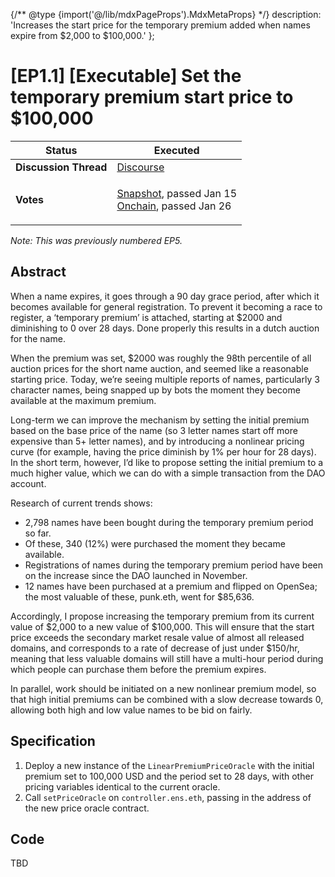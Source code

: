 {/** @type {import('@/lib/mdxPageProps').MdxMetaProps} */}
    description: 'Increases the start price for the temporary premium added when names expire from $2,000 to $100,000.'
};

# \[EP1.1] \[Executable] Set the temporary premium start price to $100,000

| **Status**            | Executed                                                                                                                                                                                                                                                                                                                                                                          |
| --------------------- | --------------------------------------------------------------------------------------------------------------------------------------------------------------------------------------------------------------------------------------------------------------------------------------------------------------------------------------------------------------------------------- |
| **Discussion Thread** | [Discourse](https://discuss.ens.domains/t/ep5-executable-set-the-temporary-premium-start-price-to-100-000/9336)                                                                                                                                                                                                                                                                   |
| **Votes**             | <p><a href="https://snapshot.org/#/ens.eth/proposal/0xf854140e16ab96eaed7bbd783f31b441ff5122efc8c002632396df9b7d20342d">Snapshot</a>, passed Jan 15<br /><a href="https://www.withtally.com/governance/eip155:1:0x323A76393544d5ecca80cd6ef2A560C6a395b7E3/proposal/65967822514040846992464797266243157509206510058326665394616765053720727454968">Onchain</a>, passed Jan 26</p> |

_Note: This was previously numbered EP5._

## Abstract

When a name expires, it goes through a 90 day grace period, after which it becomes available for general registration. To prevent it becoming a race to register, a ‘temporary premium’ is attached, starting at $2000 and diminishing to 0 over 28 days. Done properly this results in a dutch auction for the name.

When the premium was set, $2000 was roughly the 98th percentile of all auction prices for the short name auction, and seemed like a reasonable starting price. Today, we’re seeing multiple reports of names, particularly 3 character names, being snapped up by bots the moment they become available at the maximum premium.

Long-term we can improve the mechanism by setting the initial premium based on the base price of the name (so 3 letter names start off more expensive than 5+ letter names), and by introducing a nonlinear pricing curve (for example, having the price diminish by 1% per hour for 28 days). In the short term, however, I’d like to propose setting the initial premium to a much higher value, which we can do with a simple transaction from the DAO account.

Research of current trends shows:

-   2,798 names have been bought during the temporary premium period so far.
-   Of these, 340 (12%) were purchased the moment they became available.
-   Registrations of names during the temporary premium period have been on the increase since the DAO launched in November.
-   12 names have been purchased at a premium and flipped on OpenSea; the most valuable of these, punk.eth, went for $85,636.

Accordingly, I propose increasing the temporary premium from its current value of $2,000 to a new value of $100,000. This will ensure that the start price exceeds the secondary market resale value of almost all released domains, and corresponds to a rate of decrease of just under $150/hr, meaning that less valuable domains will still have a multi-hour period during which people can purchase them before the premium expires.

In parallel, work should be initiated on a new nonlinear premium model, so that high initial premiums can be combined with a slow decrease towards 0, allowing both high and low value names to be bid on fairly.

## Specification <a href="#specification-3" id="specification-3"></a>

1. Deploy a new instance of the `LinearPremiumPriceOracle` with the initial premium set to 100,000 USD and the period set to 28 days, with other pricing variables identical to the current oracle.
2. Call `setPriceOracle` on `controller.ens.eth`, passing in the address of the new price oracle contract.

## Code <a href="#code-4" id="code-4"></a>

TBD
